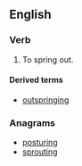 ==English==

===Verb===
{{en-verb|outsprings|outspringing|outsprang|outsprung}}

# {{context|intransitive}} To spring out.

====Derived terms====
* [[outspringing]]<!--noun-->

===Anagrams===
* [[posturing#English|posturing]]
* [[sprouting#English|sprouting]]